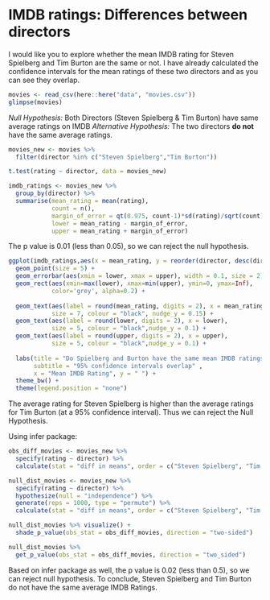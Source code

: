 
# IMDB ratings: Differences between directors

I would like you to explore whether the mean IMDB rating for Steven Spielberg and Tim Burton are the same or not. I have already calculated the confidence intervals for the mean ratings of these two directors and as you can see they overlap. 

```r
movies <- read_csv(here::here("data", "movies.csv"))
glimpse(movies)
```

*Null Hypothesis:* Both Directors (Steven Spielberg & Tim Burton) have same average ratings on IMDB
*Alternative Hypothesis:* The two directors **do not** have the same average ratings.

```r
movies_new <- movies %>% 
  filter(director %in% c("Steven Spielberg","Tim Burton")) 

t.test(rating ~ director, data = movies_new)

imdb_ratings <- movies_new %>%
  group_by(director) %>% 
  summarise(mean_rating = mean(rating),
            count = n(),
            margin_of_error = qt(0.975, count-1)*sd(rating)/sqrt(count),
            lower = mean_rating - margin_of_error,
            upper = mean_rating + margin_of_error)
```

The p value is 0.01 (less than 0.05), so we can reject the null hypothesis.

```r
ggplot(imdb_ratings,aes(x = mean_rating, y = reorder(director, desc(director)), colour = director)) + 
  geom_point(size = 5) +
  geom_errorbar(aes(xmin = lower, xmax = upper), width = 0.1, size = 2) +
  geom_rect(aes(xmin=max(lower), xmax=min(upper), ymin=0, ymax=Inf),
            color='grey', alpha=0.2) +
  
  geom_text(aes(label = round(mean_rating, digits = 2), x = mean_rating),
            size = 7, colour = "black", nudge_y = 0.15) + 
  geom_text(aes(label = round(lower, digits = 2), x = lower),
            size = 5, colour = "black",nudge_y = 0.1) +
  geom_text(aes(label = round(upper, digits = 2), x = upper),
            size = 5, colour = "black",nudge_y = 0.1) +
  
  labs(title = "Do Spielberg and Burton have the same mean IMDB ratings?",
       subtitle = "95% confidence intervals overlap" ,
       x = "Mean IMDB Rating", y = " ") +
  theme_bw() +
  theme(legend.position = "none")
```

The average rating for Steven Spielberg is higher than the average ratings for Tim Burton (at a 95% confidence interval). Thus we can reject the Null Hypothesis.

Using infer package:

```r
obs_diff_movies <- movies_new %>%
  specify(rating ~ director) %>%
  calculate(stat = "diff in means", order = c("Steven Spielberg", "Tim Burton"))

null_dist_movies <- movies_new %>%
  specify(rating ~ director) %>%
  hypothesize(null = "independence") %>%
  generate(reps = 1000, type = "permute") %>%
  calculate(stat = "diff in means", order = c("Steven Spielberg", "Tim Burton"))

null_dist_movies %>% visualize() +
  shade_p_value(obs_stat = obs_diff_movies, direction = "two-sided")

null_dist_movies %>%
  get_p_value(obs_stat = obs_diff_movies, direction = "two_sided")
```

Based on infer package as well, the p value is 0.02 (less than 0.5), so we can reject null hypothesis.
To conclude, Steven Spielberg and Tim Burton do not have the same average IMDB Ratings.

